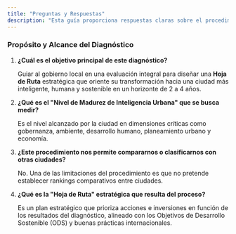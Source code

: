 ```yaml
---
title: "Preguntas y Respuestas"
description: "Esta guía proporciona respuestas claras sobre el procedimiento de diagnóstico para ciudades inteligentes, diseñada específicamente para funcionarios municipales que participan en el proceso de evaluación y transformación urbana."
---
```


### Propósito y Alcance del Diagnóstico

1. **¿Cuál es el objetivo principal de este diagnóstico?**

   Guiar al gobierno local en una evaluación integral para diseñar una **Hoja de Ruta** estratégica que oriente su transformación hacia una ciudad más inteligente, humana y sostenible en un horizonte de 2 a 4 años.
2. **¿Qué es el "Nivel de Madurez de Inteligencia Urbana" que se busca medir?**

   Es el nivel alcanzado por la ciudad en dimensiones críticas como gobernanza, ambiente, desarrollo humano, planeamiento urbano y economía.
3. **¿Este procedimiento nos permite compararnos o clasificarnos con otras ciudades?**

   No. Una de las limitaciones del procedimiento es que no pretende establecer rankings comparativos entre ciudades.
4. **¿Qué es la "Hoja de Ruta" estratégica que resulta del proceso?**

   Es un plan estratégico que prioriza acciones e inversiones en función de los resultados del diagnóstico, alineado con los Objetivos de Desarrollo Sostenible (ODS) y buenas prácticas internacionales.